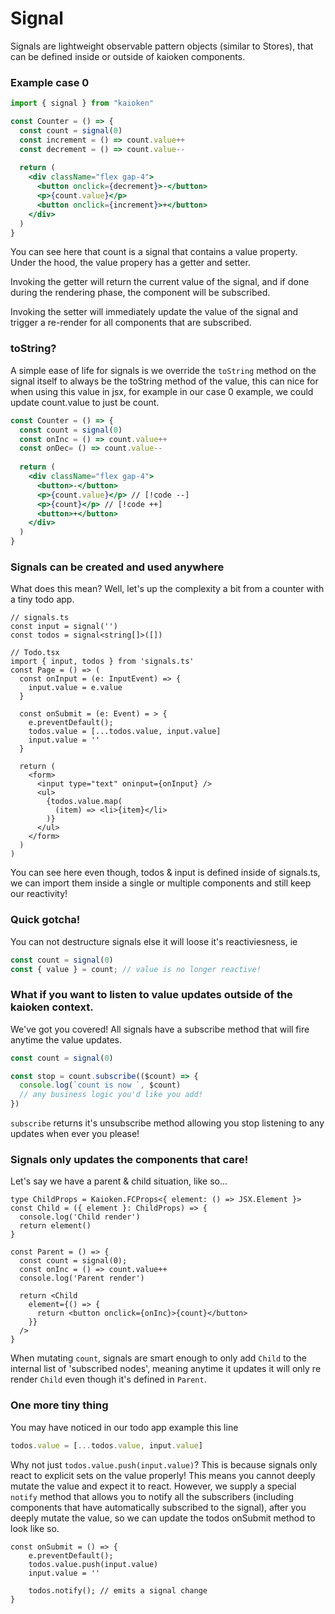 
# Signal

Signals are lightweight observable pattern objects (similar to Stores), that can be defined inside or 
outside of kaioken components.


### Example case 0

```jsx
import { signal } from "kaioken"

const Counter = () => {
  const count = signal(0)
  const increment = () => count.value++
  const decrement = () => count.value--
  
  return (
    <div className="flex gap-4">
      <button onclick={decrement}>-</button>
      <p>{count.value}</p>
      <button onclick={increment}>+</button>
    </div>
  )
}
```

You can see here that count is a signal that contains a value property. Under the hood, the value propery has a getter and setter. 

Invoking the getter will return the current value of the signal, and if done during the rendering phase, the component will be subscribed.

Invoking the setter will immediately update the value of the signal and trigger a re-render for all components that are subscribed.


### toString?

A simple ease of life for signals is we override the `toString` method on the signal itself to always be the toString method of the value, 
this can nice for when using this value in jsx, for example in our case 0 example, we could update count.value to just be count.

```jsx
const Counter = () => {
  const count = signal(0)
  const onInc = () => count.value++
  const onDec= () => count.value--
  
  return (
    <div className="flex gap-4">
      <button>-</button>
      <p>{count.value}</p> // [!code --]
      <p>{count}</p> // [!code ++]
      <button>+</button>
    </div>
  )
}
```

### Signals can be created and used anywhere

What does this mean? Well, let's up the complexity a bit from a counter with a tiny todo app.

```tsx
// signals.ts
const input = signal('')
const todos = signal<string[]>([])

// Todo.tsx
import { input, todos } from 'signals.ts'
const Page = () => (
  const onInput = (e: InputEvent) => {
    input.value = e.value
  }
  
  const onSubmit = (e: Event) = > {
    e.preventDefault();
    todos.value = [...todos.value, input.value]
    input.value = ''
  }
  
  return (
    <form>
      <input type="text" oninput={onInput} />
      <ul>
        {todos.value.map(
          (item) => <li>{item}</li>
        )}
      </ul>
    </form>
  )
)
```

You can see here even though, todos & input is defined inside of signals.ts, we can import them inside a single or multiple components and still keep our reactivity!

### Quick gotcha!

You can not destructure signals else it will loose it's reactiviesness, ie

```ts
const count = signal(0)
const { value } = count; // value is no longer reactive!
```

### What if you want to listen to value updates outside of the kaioken context.

We've got you covered! All signals have a subscribe method that will fire anytime the value updates.

```ts
const count = signal(0)

const stop = count.subscribe(($count) => {
  console.log(`count is now `, $count)
  // any business logic you'd like you add!
})
```

``subscribe`` returns it's unsubscribe method allowing you stop listening to any updates when ever you please!


### Signals only updates the components that care!

Let's say we have a parent & child situation, like so...

```tsx
type ChildProps = Kaioken.FCProps<{ element: () => JSX.Element }>
const Child = ({ element }: ChildProps) => {
  console.log('Child render')
  return element()
}

const Parent = () => {
  const count = signal(0);
  const onInc = () => count.value++
  console.log('Parent render')
  
  return <Child 
    element={() => {
      return <button onclick={onInc}>{count}</button>
    }} 
  />
}
```

When mutating ``count``, signals are smart enough to only add ``Child`` to the internal list of 'subscribed nodes', meaning anytime it updates it will only re render ``Child`` even though it's defined in ``Parent``.

### One more tiny thing

You may have noticed in our todo app example this line

```ts
todos.value = [...todos.value, input.value]
```

Why not just ``todos.value.push(input.value)``? This is because signals only react to explicit sets on the value properly! This means you cannot deeply mutate the value and expect it to react. However, we supply a special ``notify`` method that allows you to notify all the subscribers (including components that have automatically subscribed to the signal), after you deeply mutate the value, so we can update the todos onSubmit method to look like so.

```tsx
const onSubmit = () => {
    e.preventDefault();
    todos.value.push(input.value)
    input.value = ''
    
    todos.notify(); // emits a signal change
}
```